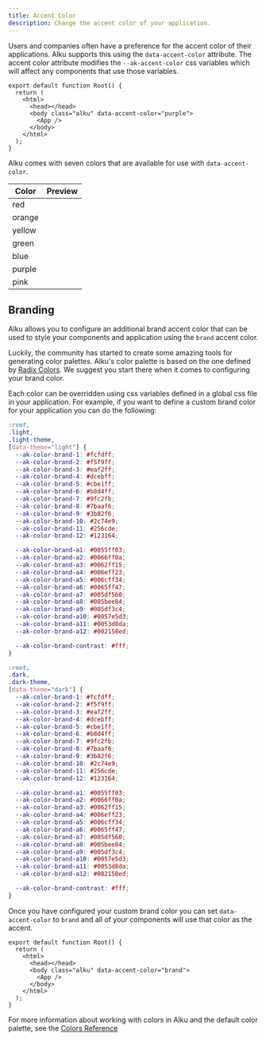 ```yaml
---
title: Accent Color
description: Change the accent color of your application.
---
```





Users and companies often have a preference for the accent color of their applications. Alku supports this using the `data-accent-color` attribute. The accent color attribute modifies the `--ak-accent-color` css variables which will affect any components that use those variables.

```tsx title="root.tsx" ins="class="alku"" ins="data-accent-color="purple""
export default function Root() {
  return (
    <html>
      <head></head>
      <body class="alku" data-accent-color="purple">
        <App />
      </body>
    </html>
  );
}
```

Alku comes with seven colors that are available for use with `data-accent-color`.

| Color  | Preview                      |
| ------ | ---------------------------- |
| red    | <PaintChip color="red" />    |
| orange | <PaintChip color="orange" /> |
| yellow | <PaintChip color="yellow" /> |
| green  | <PaintChip color="green" />  |
| blue   | <PaintChip color="blue" />   |
| purple | <PaintChip color="purple" /> |
| pink   | <PaintChip color="pink" />   |

## Branding

Alku allows you to configure an additional brand accent color that can be used to style your components and application using the `brand` accent color.

Luckily, the community has started to create some amazing tools for generating color palettes. Alku's color palette is based on the one defined by [Radix Colors](https://www.radix-ui.com/colors/custom). We suggest you start there when it comes to configuring your brand color.

Each color can be overridden using css variables defined in a global css file in your application. For example, if you want to define a custom brand color for your application you can do the following:

```css title="global.css"
:root,
.light,
.light-theme,
[data-theme="light"] {
  --ak-color-brand-1: #fcfdff;
  --ak-color-brand-2: #f5f9ff;
  --ak-color-brand-3: #eaf2ff;
  --ak-color-brand-4: #dcebff;
  --ak-color-brand-5: #cbe1ff;
  --ak-color-brand-6: #b8d4ff;
  --ak-color-brand-7: #9fc2fb;
  --ak-color-brand-8: #7baaf6;
  --ak-color-brand-9: #3b82f6;
  --ak-color-brand-10: #2c74e9;
  --ak-color-brand-11: #256cde;
  --ak-color-brand-12: #123164;

  --ak-color-brand-a1: #0055ff03;
  --ak-color-brand-a2: #0066ff0a;
  --ak-color-brand-a3: #0062ff15;
  --ak-color-brand-a4: #006eff23;
  --ak-color-brand-a5: #006cff34;
  --ak-color-brand-a6: #0065ff47;
  --ak-color-brand-a7: #005df560;
  --ak-color-brand-a8: #005bee84;
  --ak-color-brand-a9: #005df3c4;
  --ak-color-brand-a10: #0057e5d3;
  --ak-color-brand-a11: #0053d8da;
  --ak-color-brand-a12: #002158ed;

  --ak-color-brand-contrast: #fff;
}

:root,
.dark,
.dark-theme,
[data-theme="dark"] {
  --ak-color-brand-1: #fcfdff;
  --ak-color-brand-2: #f5f9ff;
  --ak-color-brand-3: #eaf2ff;
  --ak-color-brand-4: #dcebff;
  --ak-color-brand-5: #cbe1ff;
  --ak-color-brand-6: #b8d4ff;
  --ak-color-brand-7: #9fc2fb;
  --ak-color-brand-8: #7baaf6;
  --ak-color-brand-9: #3b82f6;
  --ak-color-brand-10: #2c74e9;
  --ak-color-brand-11: #256cde;
  --ak-color-brand-12: #123164;

  --ak-color-brand-a1: #0055ff03;
  --ak-color-brand-a2: #0066ff0a;
  --ak-color-brand-a3: #0062ff15;
  --ak-color-brand-a4: #006eff23;
  --ak-color-brand-a5: #006cff34;
  --ak-color-brand-a6: #0065ff47;
  --ak-color-brand-a7: #005df560;
  --ak-color-brand-a8: #005bee84;
  --ak-color-brand-a9: #005df3c4;
  --ak-color-brand-a10: #0057e5d3;
  --ak-color-brand-a11: #0053d8da;
  --ak-color-brand-a12: #002158ed;

  --ak-color-brand-contrast: #fff;
}
```

Once you have configured your custom brand color you can set `data-accent-color` to `brand` and all of your components will use that color as the accent.

```tsx title="root.tsx" ins="data-accent-color="brand""
export default function Root() {
  return (
    <html>
      <head></head>
      <body class="alku" data-accent-color="brand">
        <App />
      </body>
    </html>
  );
}
```

For more information about working with colors in Alku and the default color palette, see the [Colors Reference](/reference/colors)
